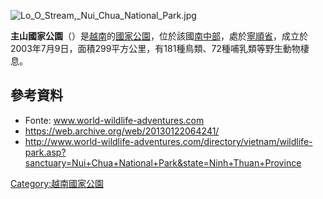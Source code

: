 {{No footnotes|time=2021-04-09T02:49:47+00:00}}
[[Image:Lo_O_Stream,_Nui_Chua_National_Park.jpg|right]]
{{coord|11|42|01|N|109|09|10|E|display=title}}

'''主山國家公園'''（{{lang-vi|Vườn quốc gia Núi Chúa}}）是[[越南|越南]]的[[國家公園|國家公園]]，位於該國[[南中部|南中部]]，處於[[寧順省|寧順省]]，成立於2003年7月9日，面積299平方公里，有181種鳥類、72種哺乳類等野生動物棲息。

==參考資料==
* Fonte: [http://www.world-wildlife-adventures.com/directory/vietnam/wildlife-park.asp?sanctuary=Nui+Chua+National+Park&state=Ninh+Thuan+Province www.world-wildlife-adventures.com] {{Wayback|url=http://www.world-wildlife-adventures.com/directory/vietnam/wildlife-park.asp?sanctuary=Nui+Chua+National+Park&state=Ninh+Thuan+Province |date=20130122064241 }} 
* https://web.archive.org/web/20130122064241/
* http://www.world-wildlife-adventures.com/directory/vietnam/wildlife-park.asp?sanctuary=Nui+Chua+National+Park&state=Ninh+Thuan+Province {{Wayback|url=http://www.world-wildlife-adventures.com/directory/vietnam/wildlife-park.asp?sanctuary=Nui+Chua+National+Park&state=Ninh+Thuan+Province |date=20130122064241 }} 
{{越南国家公园}}
{{Vietnam-geo-stub}}
[[Category:越南國家公園|Category:越南國家公園]]